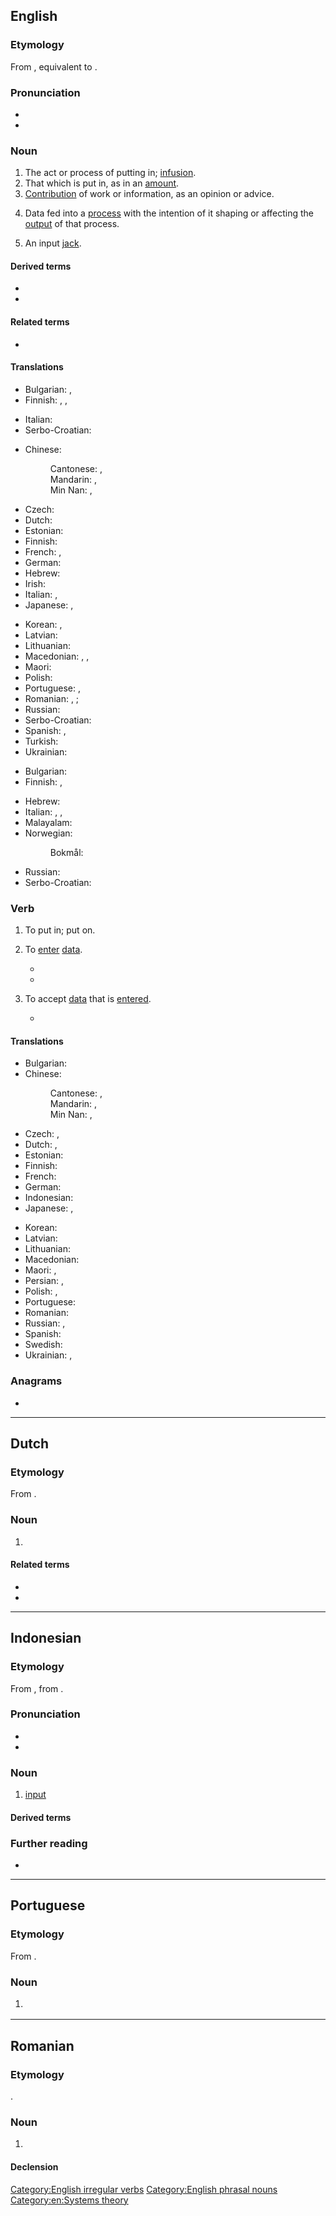 ==English==
{{wikipedia}}

===Etymology===
From {{der|en|enm|inputten}}, equivalent to {{prefix|en|in|put|nocat=1}}.

===Pronunciation===
* {{IPA|en|/ˈɪnpʊt/|[ˈɪnpʊt]|[ˈɪmpʊt]}}
* {{audio|en|LL-Q1860 (eng)-I learned some phrases-input.wav|Audio (UK)}}

===Noun===
{{en-noun|~}}

# The act or process of putting in; [[infusion]].
# That which is put in, as in an [[amount]].
# [[contribution|Contribution]] of work or information, as an opinion or advice.
#: {{ux|en|You can provide '''input''' via this form.}}
# Data fed into a [[process]] with the intention of it shaping or affecting the [[output]] of that process.
#: {{ux|en|sound '''input'''}}
# {{lb|en|electronics}} An input [[jack]].
#: {{ux|en|model with A/V '''input'''}}

====Derived terms====
* {{l|en|input device}}
* {{l|en|input field}}

====Related terms====
* {{l|en|output}}

====Translations====
{{trans-top|the act or process of putting in}}
* Bulgarian: {{t+|bg|вход|m}}, {{t+|bg|въвеждане|n}}
* Finnish: {{t+|fi|syöttö}}, {{t+|fi|lisääminen}}, {{t+|fi|uuttaminen}}
{{trans-mid}}
* Italian: {{t+|it|immissione}}
* Serbo-Croatian: {{t+|sh|unos|m}}
{{trans-bottom}}

{{trans-top|data fed into a process}}
* Chinese:
*: Cantonese: {{t|yue|輸入|sc=Hani}}, {{t|yue|输入|tr=syu1 jap6|sc=Hani}}
*: Mandarin: {{t+|cmn|輸入|sc=Hani}}, {{t+|cmn|输入|tr=shūrù|sc=Hani}}
*: Min Nan: {{t|nan|輸入|sc=Hani}}, {{t|nan|输入|tr=su-ji̍p, su-li̍p|sc=Hani}}
* Czech: {{t+|cs|vstup|m}}
* Dutch: {{t+|nl|invoer}}
* Estonian: {{t-needed|et}}
* Finnish: {{t+|fi|syöte}}
* French: {{t+|fr|entrée|f}}, {{t+|fr|intrant|m}}
* German: {{t+|de|Eingabe|f}}
* Hebrew: {{t+|he|קֶלֶט|m|tr=kélet}}
* Irish: {{t|ga|ionchur|m}}
* Italian: {{t+|it|informazione|f}}, {{t+|it|ingresso|m}}
* Japanese: {{t+|ja|入力|tr=にゅうりょく, nyūryoku}}, {{t+|ja|インプット|tr=inputto}}
{{trans-mid}}
* Korean: {{t+|ko|입력}}, {{t+|ko|투입}}
* Latvian: {{t-needed|lv}}
* Lithuanian: {{t-needed|lt}}
* Macedonian: {{t|mk|внос|m}}, {{t|mk|влез|m}}, {{t|mk|вложување|n}}
* Maori: {{t|mi|kōkuhunga}}
* Polish: {{t+|pl|wkład}}
* Portuguese: {{t+|pt|entrada|f}}, {{t+|pt|input|m}}
* Romanian: {{t+|ro|intrare|f}}, {{t|ro|intrări|f-p}}; {{q|process}} {{t+|ro|alimentare|f}}
* Russian: {{t+|ru|ввод|m}}
* Serbo-Croatian: {{t+|sh|unos}}
* Spanish: {{t+|es|insumo|m}}, {{t+|es|entrada|f}}
* Turkish: {{t+|tr|girdi}}
* Ukrainian: {{t|uk|вхід|m}}
{{trans-bottom}}

{{trans-top|contribution}}
* Bulgarian: {{t+|bg|принос|m}}
* Finnish: {{t+|fi|panos}}, {{t+|fi|panostus}}
{{trans-mid}}
* Hebrew: {{t+|he|תְּרוּמָה|f|tr=trumá}}
* Italian: {{t+|it|suggerimento|m}}, {{t+|it|opinione|f}}, {{t+|it|contributo|m}}
* Malayalam: {{t+|ml|നിക്ഷേപം}}
* Norwegian:
*: Bokmål: {{t|nb|innspill|n}}
* Russian: {{t+|ru|вклад|m}}
* Serbo-Croatian: {{t+|sh|prinos|m}}
{{trans-bottom}}

===Verb===
{{en-verb|inputs|inputting|input|past2=inputted}}

# {{lb|en|transitive}} To put in; put on.
# {{lb|en|transitive}} To [[enter#Verb|enter]] [[data]].
#: {{ux|en|The user '''inputs''' his date of birth and the computer displays his age.}}
#* {{quote-web|en|url=https://www.newyorker.com/culture/cultural-comment/the-computers-are-getting-better-at-writing|title=The Computers Are Getting Better at Writing|date=April 30, 2021|author=Stephen Marche|work=The New Yorker|passage=An artificial-intelligence application called Sudowrite wrote the paragraph above. I '''inputted''' the text of the first section of “The Metamorphosis” and then pressed a button called Wormhole. The computer composed the continuation.}}
#* {{quote-journal|en|date=2021 September 22|author=John Potter tells Paul Stephen|title=Your guide to Europe|journal=RAIL|issue=940|page=65|text="The timetable is then produced using a desktop publishing package with data '''inputted''' manually, and the files then sent to the editor, Chris Woodcock, for proof-reading and conversion to PDF format.}}
# {{lb|en|transitive}} To accept [[data]] that is [[enter]]ed.
#* {{quote-book|en|year=2009|author=J Stanley Warford|title=Computer Systems|passage=The program '''inputs''' a value for the integer variable ''num'' and compares it with the constant integer limit.}}

====Translations====
{{trans-top|to enter data}}
* Bulgarian: {{t+|bg|въвеждам}}
* Chinese:
*: Cantonese: {{t|yue|輸入|sc=Hani}}, {{t|yue|输入|tr=syu1 jap6|sc=Hani}}
*: Mandarin: {{t+|cmn|輸入|sc=Hani}}, {{t+|cmn|输入|tr=shūrù|sc=Hani}}
*: Min Nan: {{t|nan|輸入|sc=Hani}}, {{t|nan|输入|tr=su-ji̍p, su-li̍p|sc=Hani}}
* Czech: {{t+|cs|vložit|pf}}, {{t|cs|vkládat|impf}}
* Dutch: {{t+|nl|ingeven}}, {{t+|nl|invoeren}}
* Estonian: {{t-needed|et}}
* Finnish: {{t+|fi|syöttää}}
* French: {{t+|fr|rentrer}}
* German: {{t+|de|eingeben}}
* Indonesian: {{t+|id|masuk|alt=memasukkan}}
* Japanese: {{t+|ja|入力|alt=入力する|tr=にゅうりょくする, nyūryoku-suru}}, {{t|ja|インプットする|tr=inputto suru|sc=Jpan}}
{{trans-mid}}
* Korean: {{t+|ko|입력하다}}
* Latvian: {{t-needed|lv}}
* Lithuanian: {{t-needed|lt}}
* Macedonian: {{t|mk|внесува}}
* Maori: {{t|mi|tāuru}}, {{t|mi|kōkuhu}}
* Persian: {{t+|fa|درونداد}}, {{t|fa|دروندادن}}
* Polish: {{t+|pl|wprowadzać|impf}}, {{t+|pl|wprowadzić|pf}}
* Portuguese: {{t+|pt|entrar}}
* Romanian: {{t|ro|[[introduce]] [[date]]}}
* Russian: {{t+|ru|вводи́ть|impf}}, {{t+|ru|ввести́|pf}}
* Spanish: {{t+|es|introducir}}
* Swedish: {{t|sv|mata in}}
* Ukrainian: {{t+|uk|вво́дити|impf}}, {{t|uk|ввести́|pf}}
{{trans-bottom}}

===Anagrams===
* {{anagrams|en|a=inptu|Punti|Putin|put in|put-in}}

[[Category:English irregular verbs]]
[[Category:English phrasal nouns]]
[[Category:en:Systems theory]]

----

==Dutch==

===Etymology===
From {{bor|nl|en|input}}.

===Noun===
{{nl-noun|m|-s|-}}

# {{lb|nl|computing}} {{l|en|input}} {{gloss|data fed into a process}}
#: {{syn|nl|invoer}}

====Related terms====
* {{l|nl|inputten}}
* {{l|nl|output}}

----

==Indonesian==
{{wikipedia||lang=id}}

===Etymology===
From {{bor|id|en|input}}, from {{der|id|enm|inputten}}.

===Pronunciation===
* {{IPA|id|[ˈɪnpʊt̚]}}
* {{hyphenation|id|in|put}}

===Noun===
{{id-noun|head=|pl=-}}

# [[input]]
#: {{syn|id|masukan}}

====Derived terms====
{{der4|id|
| menginput
|}}

===Further reading===
* {{R:KBBI Daring}}

----

==Portuguese==

===Etymology===
From {{bor|pt|en|input}}.

===Noun===
{{pt-noun|m|s}}

# {{lb|pt|computing}} {{l|en|input}} {{gloss|data fed into a process}}
#: {{syn|pt|entrada}}

----

==Romanian==

===Etymology===
{{ubor|ro|en|input}}.

===Noun===
{{ro-noun|n|inputuri}}

# {{l|en|input}}

====Declension====
{{ro-noun-n-uri}}